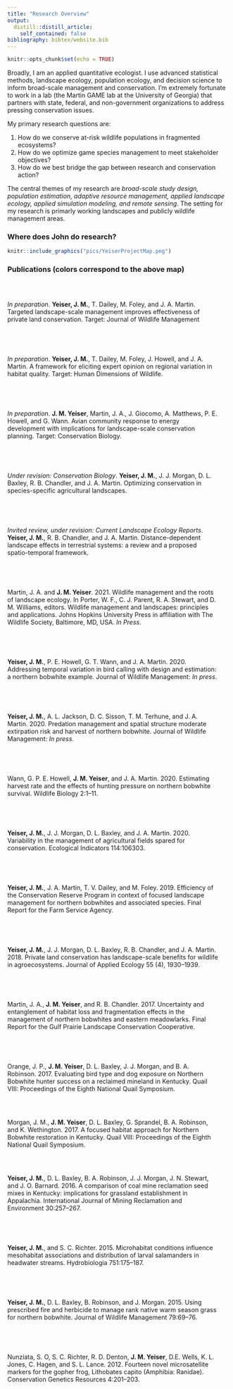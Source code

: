 ```yaml
---
title: "Research Overview"
output:
  distill::distill_article:
    self_contained: false
bibliography: bibtex/website.bib
---
```


```r
knitr::opts_chunk$set(echo = TRUE)
```

Broadly, I am an applied quantitative ecologist. I use advanced statistical methods, landscape ecology, population ecology, and decision science to inform broad-scale management and conservation. I'm extremely fortunate to work in a lab (the Martin GAME lab at the University of Georgia) that partners with state, federal, and non-government organizations to address pressing conservation issues. 

My primary research questions are: 

1. How do we conserve at-risk wildlife populations in fragmented ecosystems?
2. How do we optimize game species management to meet stakeholder objectives?
3. How do we best bridge the gap between research and conservation action?

The central themes of my research are *broad-scale study design, population estimation, adaptive resource management, applied landscape ecology, applied simulation modeling, and remote sensing*. The setting for my research is primarly working landscapes and publicly wildlife management areas.


### Where does John do research?
```r
knitr::include_graphics("pics/YeiserProjectMap.png")
```
### Publications (colors correspond to the above map)
<style>
div.dot9E0142 {fload:left; width: 15px; height: 15px; margin: -22px; background-color:rgba(158,1,66,1);}
div.dotCA314C {fload:left; width: 15px; height: 15px; margin: -22px; background-color:rgba(202,49,76,1);}
div.dotF88D51 {fload:left; width: 15px; height: 15px; margin: -22px; background-color:rgba(248,141,81,1);}
div.dotFDBC6D {fload:left; width: 15px; height: 15px; margin: -22px; background-color:rgba(251,205,109,1);}
div.dotFFFFBF {fload:left; width: 15px; height: 15px; margin: -22px; background-color:rgba(255,255,191,1);}
div.dotFEE965 {fload:left; width: 15px; height: 15px; margin: -22px; background-color:rgba(254,230,149,1);}
div.dotBCE4A0 {fload:left; width: 15px; height: 15px; margin: -22px; background-color:rgba(188,228,160,1);}
div.dotEBF79F {fload:left; width: 15px; height: 15px; margin: -22px; background-color:rgba(235,247,159,1);}
div.dot56B0AC {fload:left; width: 15px; height: 15px; margin: -22px; background-color:rgba(86,176,172,1);}
div.dot3A7CB7 {fload:left; width: 15px; height: 15px; margin: -22px; background-color:rgba(58,124,183,1);}
div.dotBLANK {fload:left; width: 15px; height: 15px; margin: -22px; background-color:rgba(0,0,0,0);}
</style>

<br>

<div class='row'>
<div class='column'>
  <div class="dotEBF79F"></div>
</div>
<div class='column' width=95%>
*In preparation*. <b>Yeiser, J. M.</b>, T. Dailey, M. Foley, and J. A. Martin. Targeted landscape-scale management
improves effectiveness of private land conservation. Target: Journal of Wildlife Management
</div>
</div>

<br>

<div class='row'>
<div class='column'>
  <div class="dotEBF79F"></div>
</div>
<div class='column' width=95%>
*In preparation*. <b>Yeiser, J. M.</b>, T. Dailey, M. Foley, J. Howell, and J. A. Martin. A framework for eliciting
expert opinion on regional variation in habitat quality. Target: Human Dimensions of
Wildlife.
</div>
</div>

<br>

<div class='row'>
<div class='column'>
  <div class="dot3A7CB7"></div>
</div>
<div class='column' width=95%>
*In preparation*. <b>J. M. Yeiser</b>, Martin, J. A., J. Giocomo, A. Matthews, P. E. Howell, and G. Wann. Avian community response to energy development with implications for landscape-scale conservation planning. Target: Conservation Biology.
</div>
</div>

<br>

<div class='row'>
<div class='column'>
  <div class="dotFEE965"></div>
</div>
<div class='column' width=95%>
*Under revision: Conservation Biology*. <b>Yeiser, J. M.</b>, J. J. Morgan, D. L. Baxley, R. B. Chandler, and J. A. Martin. Optimizing
conservation in species-specific agricultural landscapes.
</div>
</div>

<br>

<div class='row'>
<div class='column'>
  <div class="dotBLANK"></div>
</div>
<div class='column' width=95%>
*Invited review, under revision: Current Landscape Ecology Reports*. <b>Yeiser, J. M.</b>, R. B. Chandler, and J. A. Martin. Distance-dependent landscape effects in terrestrial systems: a review and a proposed spatio-temporal framework.
</div>
</div>

<br>

<div class='row'>
<div class='column'>
  <div class="dotBLANK"></div>
</div>
<div class='column' width=95%>
Martin, J. A. and <b>J. M. Yeiser</b>. 2021. Wildlife management and the roots of landscape ecology. In Porter, W. F., C. J. Parent, R. A. Stewart, and D. M. Williams, editors. Wildlife management and landscapes: principles and applications. Johns Hopkins University Press in affiliation with The Wildlife Society, Baltimore, MD, USA. *In Press*.
</div>
</div>

<br>

<div class='row'>
<div class='column'>
  <div class="dotBLANK"></div>
</div>
<div class='column' width=95%>
<b>Yeiser, J. M.</b>, P. E. Howell, G. T. Wann, and J. A. Martin. 2020. Addressing temporal variation in bird calling with design and estimation: a northern bobwhite example. Journal of Wildlife Management: *In press*.
</div>
</div>

<br>

<div class='row'>
<div class='column'>
  <div class="dot56B0AC"></div>
</div>
<div class='column' width=95%>
<b>Yeiser, J. M.</b>, A. L. Jackson, D. C. Sisson, T. M. Terhune, and J. A. Martin. 2020. Predation management and spatial structure moderate extirpation risk and harvest of northern bobwhite. Journal of Wildlife Management: *In press*.
</div>
</div>

<br>

<div class='row'>
<div class='column'>
  <div class="dotCA314C"></div>
</div>
<div class='column' width=95%>
  Wann, G. P. E. Howell, <b>J. M. Yeiser</b>, and J. A. Martin. 2020. Estimating harvest rate and the effects of hunting pressure on northern bobwhite survival. Wildlife Biology 2:1–11.
</div>
</div>

<br>

<div class='row'>
<div class='column'>
  <div class="dotFEE965"></div>
</div>
<div class='column' width=95%>
<b>Yeiser, J. M.</b>, J. J. Morgan, D. L. Baxley, and J. A. Martin. 2020. Variability in the management of agricultural fields spared for conservation. Ecological Indicators 114:106303.
</div>
</div>

<br>

<div class='row'>
<div class='column'>
  <div class="dotEBF79F"></div>
</div>
<div class='column' width=95%>
<b>Yeiser, J. M.</b>, J. A. Martin, T. V. Dailey, and M. Foley. 2019. Efficiency of the Conservation Reserve Program in context of focused landscape management for northern bobwhites and associated species. Final Report for the Farm Service Agency.
</div>
</div>


<br>

<div class='row'>
<div class='column'>
  <div class="dotFEE965"></div>
</div>
<div class='column' width=95%>
<b>Yeiser, J. M.</b>, J. J. Morgan, D. L. Baxley, R. B. Chandler, and J. A. Martin. 2018. Private land conservation has landscape-scale benefits for wildlife in agroecosystems. Journal of Applied Ecology 55 (4), 1930–1939.
</div>
</div>

<br>

<div class='row'>
<div class='column'>
  <div class="dot3A7CB7"></div>
</div>
<div class='column' width=95%>
Martin, J. A., <b>J. M. Yeiser</b>, and R. B. Chandler. 2017. Uncertainty and entanglement of habitat loss and fragmentation effects in the management of northern bobwhites and eastern meadowlarks. Final Report for the Gulf Prairie Landscape Conservation Cooperative.
</div>
</div>


<br>

<div class='row'>
<div class='column'>
  <div class="dotFDBC6D"></div>
</div>
<div class='column' width=95%>
Orange, J. P., <b>J. M. Yeiser</b>, D. L. Baxley, J. J. Morgan, and B. A. Robinson. 2017. Evaluating bird type and dog exposure on Northern Bobwhite hunter success on a reclaimed mineland in Kentucky. Quail VIII: Proceedings of the Eighth National Quail Symposium.
</div>
</div>

<br>

<div class='row'>
<div class='column'>
  <div class="dot9E0142"></div>
</div>
<div class='column' width=95%>
Morgan, J. M., <b>J. M. Yeiser</b>, D. L. Baxley, G. Sprandel, B. A. Robinson, and K. Wethington. 2017. A focused habitat approach for Northern Bobwhite restoration in Kentucky. Quail VIII: Proceedings of the Eighth National Quail Symposium.</div>
</div>

<br>

<div class='row'>
<div class='column'>
  <div class="dotBCE4A0"></div>
</div>
<div class='column' width=95%>
<b>Yeiser, J. M.</b>, D. L. Baxley, B. A. Robinson, J. J. Morgan, J. N. Stewart, and J. O. Barnard. 2016. A comparison of coal mine reclamation seed mixes in Kentucky: implications for grassland establishment in Appalachia. International Journal of Mining Reclamation and Environment 30:257–267.
</div>
</div>

<br>

<div class='row'>
<div class='column'>
  <div class="dotF88D51"></div>
</div>
<div class='column' width=95%>
<b>Yeiser, J. M.</b>, and S. C. Richter. 2015. Microhabitat conditions influence mesohabitat associations and distribution of larval salamanders in headwater streams. Hydrobiologia 751:175–187.
</div>
</div>

<br>

<div class='row'>
<div class='column'>
  <div class="dotFFFFBF"></div>
</div>
<div class='column' width=95%>
<b>Yeiser, J. M.</b>, D. L. Baxley, B. Robinson, and J. Morgan. 2015. Using prescribed fire and herbicide to manage rank native warm season grass for northern bobwhite. Journal of Wildlife Management 79:69–76.
</div>
</div>

<br>

<div class='row'>
<div class='column'>
  <div class="dotBLANK"></div>
</div>
<div class='column' width=95%>
Nunziata, S. O, S. C. Richter, R. D. Denton, <b>J. M. Yeiser</b>, D.E. Wells, K. L. Jones, C. Hagen, and S. L. Lance. 2012. Fourteen novel microsatellite markers for the gopher frog, Lithobates capito (Amphibia: Ranidae). Conservation Genetics Resources 4:201–203.
</div>
</div>


<!-- ### Wildife in Working Lands -->

<!-- Lands used to produce food and goods are home a substantial portion of the world's biodiversity. To keep up with the growing needs of human populations, working lands are expanding and intensifying, often simultaneously. It is important that we understand how these processes moderate ecosystem services, biodiversity, and outdoor recreation opportunities.  -->

<!-- We have a good idea of how conservation on working lands influences wildlife at local scales. Typically, conservation measures improve habitat quality for target species at the parcel scale and may result in greater local abundances. We know less about the degree to which these effects permeate into the landscape via population-level processes (e.g., dispersal). My focus has been on estimating the landscape-scale effects of conservation on bird populations in agricultural ecosystems.  -->

<!-- Major themes: broad-scale study design; landscape ecology; advanced distance sampling models; machine learning; habitat management; spatially explicit decision support tools; fostering partnerships -->

<!-- #### Projects -->

<!-- 1. Quantifying landscape-scale effects of conservation in agricultural ecosystems on grassland birds [@Yeiser2018JAE] -->

<!-- Grassland birds are one of the most imperiled groups in North America because of habitat loss. In the eastern US where most land is privately owned, grassland bird recovery may hinge on landowners choosing to restore habitat. Federally funded programs such as the Conservation Reserve Enhancement Program (CREP) provide incentives to landowners to convert active agriculture (e.g., cattle pastures) to wildlife habitat (e.g., native prairie vegetation). The CREP in Kentucky funded the conversion of 100,000 acres pastures to native prairie habitat within about 2 years. My dissertation centered around this conservation program and sought to answer 3 main questions: -->

<!-- 1. Did the CREP have population-level benefits to northern bobwhite and associated grassland birds? -->

<!-- 2. How do we optimize grassland conservation at regional scales to maximize benefits to grassland birds? -->

<!-- 3. Are landowners implementing key management recommendations? -->

<!-- ### Remote Sensing for Conservation -->

<!-- ### Applied Landscape Ecology -->

<!-- Resource management agencies are tasked with stewarding fish and wildlife populations to meet the demands of stakeholders (e.g., the public). This requires agencies to understand how the number and condition of individuals in populations vary over space and time. Understanding how populations change in response to conservation actions is particularly informative to the decision-making process that managers undertake. I work with agency partners to design research studies that will directly inform management or conservation decisions. Since these decisions impact resources across large areas for a long period of time, I use spatial and landscape ecology theory to inform these research projects. -->

<!-- Wildlife often occur in fragmented systems with variable surroundings, so there is rarely a one-size-fits-all management recommendation from our research. My colleagues and I apply our research to on-the-ground conservation by building decision support tools that can optimize conservation efforts in differing landscape contexts. -->

<!-- ### Adaptive Management -->

<!-- Many resource managers have mental models about the system in which they work. For example, a manager may think that chick survival is what bobwhite quail are missing on their management area. After they implement a management action to remedy the situation (e.g., improve brood-rearing cover), they assess the population and update their hypothesis. If the population goes up, they may conclude that chick survival was indeed limiting populations. If the population goes down or stays static, then they may conclude that some other factor is limiting population growth.  -->

<!-- Adaptive management is a great way to transfer mental models into a structured decision framework. My colleagues and I work directly with resource management agencies to identify problems and objectives, state and implement alternative management actions, and monitor and analyze the response of wildlife populations to those actions. At the end of this cycle, we can update our beliefs about which management alternative best meets their objectives. In theory, this process is repeated until the uncertainty around how the system works is very low. -->

<!-- ### Applied Simulation Modeling -->

<!-- Manipulative studies on wildlife populations are difficult because of the sample size requirements of common statistical analyses and the geographic and temporal scale at which populations operate. Simulation models are powerful tools that allow us to combine the results of small scale studies (e.g., vital rates estimated at different wildlife management areas) into comprehensive population simulation models. My colleagues and I use simulation models to hypothesize about the consequences of management actions on wildlife populations at large scales. We also use simulation modeling to inform our research study designs. -->
